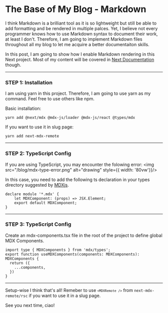 # The Base of My Blog - Markdown

I think Markdown is a brilliant tool as it is so lightweight but still be able to add formatting and be rendered in multiple palces.
Yet, I believe not every programmer knows how to use Markdown syntax to document their work, at least I don't.
Therefore, I am going to implement Markdown files throughout all my blog to let me acquire a better documentaiton skills.
 
In this post, I am going to show how I enable Markdown rendering in this Next project. Most of my content will be covered in [Next Documentation](https://nextjs.org/docs/app/building-your-application/configuring/mdx) though. 

---
### STEP 1: Installation
I am using yarn in this project. Therefore, I am going to use yarn as my command. Feel free to use others like npm.

Basic installation:

```
yarn add @next/mdx @mdx-js/loader @mdx-js/react @types/mdx
```

If you want to use it in slug page:

```
yarn add next-mdx-remote
```
---
### STEP 2: TypeScript Config
If you are using TypeScript, you may encounter the folowing error:
<img src="/blog/mdx-type-error.png" alt="drawing" style={{ width: '80vw'}}/>

In this case, you need to add the following ts declaration in your types directory suggested by [MDXjs](https://v0.mdxjs.com/advanced/typescript).
```
declare module '*.mdx' {
    let MDXComponent: (props) => JSX.Element;
    export default MDXComponent;
}
```
---
### STEP 3: TypeScript Config
Create an mdx-components.tsx file in the root of the project to define global MDX Components.
```
import type { MDXComponents } from 'mdx/types';
export function useMDXComponents(components: MDXComponents): MDXComponents {
  return ({
    ...components,
  })
}
```
---
Setup-wise I think that's all! Remeber to use <code>`<MDXRemote />`</code> from ```next-mdx-remote/rsc``` if you want to use it in a slug page.

See you next time, ciao!




